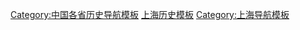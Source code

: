 [[Category:中国各省历史导航模板|Category:中国各省历史导航模板]]
[[Category:上海历史模板|]]
[[Category:上海导航模板|Category:上海导航模板]]